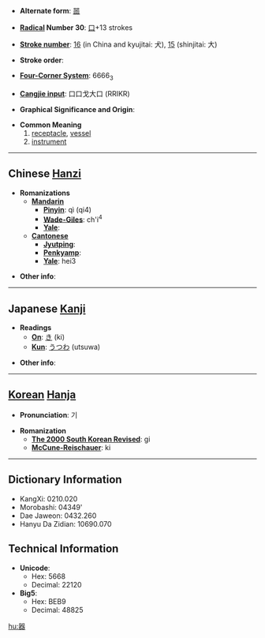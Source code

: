 * '''Alternate form''': [[噐]]

* '''[[Wiktionary:Chinese radical index| Radical]] Number 30''': [[Wiktionary:Chinese radical index 口|口]]+13 strokes

* '''[[Wiktionary:Chinese total strokes index|Stroke number]]''': [[Wiktionary:Chinese total strokes index 16|16]] (in China and kyujitai: 犬), [[Wiktionary:Chinese total strokes index 15|15]] (shinjitai: 大)

* '''Stroke order''': 

* '''[[Wiktionary:Chinese four corner index|Four-Corner System]]''': 6666<sub>3</sub>

* '''[[Wiktionary:Chinese Cangjie index|Cangjie input]]''': 口口戈大口 (RRIKR)

* '''Graphical Significance and Origin''': 

* '''Common Meaning'''
*#[[receptacle]], [[vessel]]
*# [[instrument]]

----

== Chinese [[Hanzi]] ==

* '''Romanizations'''
** '''[[Mandarin]]'''
*** '''[[Pinyin]]''': qì (qi4)
*** '''[[Wade-Giles]]''': ch'i<sup>4</sup>
*** '''[[Yale]]''': 
** '''[[Cantonese]]'''
*** '''[[Jyutping]]''':
*** '''[[Penkyamp]]''': 
*** '''[[Yale]]''': hei3

* '''Other info''': 

----

== Japanese [[Kanji]] ==

* '''Readings'''
** '''[[On]]''': [[き]] (ki)
** '''[[Kun]]''': [[うつわ]] (utsuwa)

* '''Other info''':  

----

== [[Korean]] [[Hanja]] ==

* '''Pronunciation''': 기

* '''Romanization'''
** '''[[The 2000 South Korean Revised Romanization|The 2000 South Korean Revised]]''': gi
** '''[[McCune-Reischauer]]''': ki

----

== Dictionary Information ==

* KangXi: 0210.020
* Morobashi: 04349'
* Dae Jaweon: 0432.260
* Hanyu Da Zidian: 10690.070

== Technical Information ==

* '''Unicode''':
** Hex: 5668
** Decimal: 22120
* '''Big5''':
** Hex: BEB9
** Decimal: 48825

[[hu:器]]